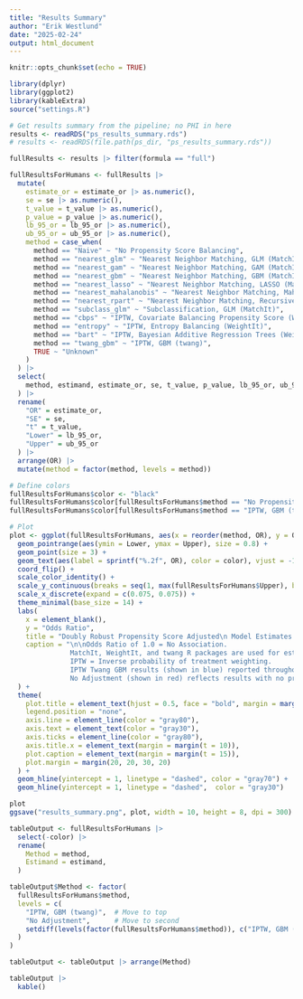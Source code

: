 ```yaml
---
title: "Results Summary"
author: "Erik Westlund"
date: "2025-02-24"
output: html_document
---
```


```r
knitr::opts_chunk$set(echo = TRUE)

library(dplyr)
library(ggplot2)
library(kableExtra)
source("settings.R")

# Get results summary from the pipeline; no PHI in here
results <- readRDS("ps_results_summary.rds")
# results <- readRDS(file.path(ps_dir, "ps_results_summary.rds"))

fullResults <- results |> filter(formula == "full")

fullResultsForHumans <- fullResults |> 
  mutate(
    estimate_or = estimate_or |> as.numeric(),
    se = se |> as.numeric(),
    t_value = t_value |> as.numeric(),
    p_value = p_value |> as.numeric(),
    lb_95_or = lb_95_or |> as.numeric(),
    ub_95_or = ub_95_or |> as.numeric(),
    method = case_when(
      method == "Naive" ~ "No Propensity Score Balancing",
      method == "nearest_glm" ~ "Nearest Neighbor Matching, GLM (MatchIt)",
      method == "nearest_gam" ~ "Nearest Neighbor Matching, GAM (MatchIt)",
      method == "nearest_gbm" ~ "Nearest Neighbor Matching, GBM (MatchIt)",
      method == "nearest_lasso" ~ "Nearest Neighbor Matching, LASSO (MatchIt)",
      method == "nearest_mahalanobis" ~ "Nearest Neighbor Matching, Mahalanobis (MatchIt)",
      method == "nearest_rpart" ~ "Nearest Neighbor Matching, Recursive Partinioning (MatchIt)",
      method == "subclass_glm" ~ "Subclassification, GLM (MatchIt)",
      method == "cbps" ~ "IPTW, Covariate Balancing Propensity Score (WeightIt)",
      method == "entropy" ~ "IPTW, Entropy Balancing (WeightIt)",
      method == "bart" ~ "IPTW, Bayesian Additive Regression Trees (WeightIt)",
      method == "twang_gbm" ~ "IPTW, GBM (twang)",
      TRUE ~ "Unknown"
    )
  ) |> 
  select(
    method, estimand, estimate_or, se, t_value, p_value, lb_95_or, ub_95_or
  ) |> 
  rename(
    "OR" = estimate_or,
    "SE" = se,
    "t" = t_value,
    "Lower" = lb_95_or,
    "Upper" = ub_95_or
  ) |> 
  arrange(OR) |>
  mutate(method = factor(method, levels = method))

# Define colors
fullResultsForHumans$color <- "black"
fullResultsForHumans$color[fullResultsForHumans$method == "No Propensity Score Balancing"] <- "red"
fullResultsForHumans$color[fullResultsForHumans$method == "IPTW, GBM (twang)"] <- "blue"
```

```r
# Plot
plot <- ggplot(fullResultsForHumans, aes(x = reorder(method, OR), y = OR, color = color)) +
  geom_pointrange(aes(ymin = Lower, ymax = Upper), size = 0.8) +
  geom_point(size = 3) +
  geom_text(aes(label = sprintf("%.2f", OR), color = color), vjust = -1.2, hjust = 0.5, size = 4) +
  coord_flip() +
  scale_color_identity() +
  scale_y_continuous(breaks = seq(1, max(fullResultsForHumans$Upper), by = 0.1)) +
  scale_x_discrete(expand = c(0.075, 0.075)) +
  theme_minimal(base_size = 14) +
  labs(
    x = element_blank(),
    y = "Odds Ratio",
    title = "Doubly Robust Propensity Score Adjusted\n Model Estimates (ATT)",
    caption = "\n\nOdds Ratio of 1.0 = No Association.
               MatchIt, WeightIt, and twang R packages are used for estimation.
               IPTW = Inverse probability of treatment weighting.
               IPTW Twang GBM results (shown in blue) reported throughout paper.
               No Adjustment (shown in red) reflects results with no propensity score adjustment."
  ) +
  theme(
    plot.title = element_text(hjust = 0.5, face = "bold", margin = margin(b = 15)),
    legend.position = "none",
    axis.line = element_line(color = "gray80"),
    axis.text = element_text(color = "gray30"),
    axis.ticks = element_line(color = "gray80"),
    axis.title.x = element_text(margin = margin(t = 10)),
    plot.caption = element_text(margin = margin(t = 15)),
    plot.margin = margin(20, 20, 30, 20)
  ) +
  geom_hline(yintercept = 1, linetype = "dashed", color = "gray70") +  
  geom_hline(yintercept = 1, linetype = "dashed",  color = "gray30") 

plot
ggsave("results_summary.png", plot, width = 10, height = 8, dpi = 300)

tableOutput <- fullResultsForHumans |> 
  select(-color) |> 
  rename(
    Method = method,
    Estimand = estimand,
  ) 

tableOutput$Method <- factor(
  fullResultsForHumans$method, 
  levels = c(
    "IPTW, GBM (twang)",  # Move to top
    "No Adjustment",      # Move to second
    setdiff(levels(factor(fullResultsForHumans$method)), c("IPTW, GBM (twang)", "No Adjustment"))  # Keep existing order for others
  )
) 

tableOutput <- tableOutput |> arrange(Method)

tableOutput |> 
  kable()
```
